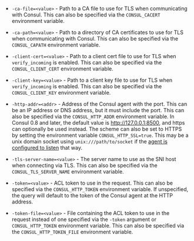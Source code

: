 - `-ca-file=<value>` - Path to a CA file to use for TLS when communicating with Consul.
  This can also be specified via the `CONSUL_CACERT` environment variable.

- `-ca-path=<value>` - Path to a directory of CA certificates to use for TLS when
  communicating with Consul. This can also be specified via the `CONSUL_CAPATH`
  environment variable.

- `-client-cert=<value>` - Path to a client cert file to use for TLS when
  `verify_incoming` is enabled. This can also be specified via the `CONSUL_CLIENT_CERT`
  environment variable.

- `-client-key=<value>` - Path to a client key file to use for TLS when
  `verify_incoming` is enabled. This can also be specified via the `CONSUL_CLIENT_KEY`
  environment variable.

- `-http-addr=<addr>` - Address of the Consul agent with the port. This can be
  an IP address or DNS address, but it must include the port. This can also be
  specified via the `CONSUL_HTTP_ADDR` environment variable. In Consul 0.8 and
  later, the default value is http://127.0.0.1:8500, and https can optionally be
  used instead. The scheme can also be set to HTTPS by setting the environment
  variable `CONSUL_HTTP_SSL=true`. This may be a unix domain socket using
  `unix:///path/to/socket` if the [agent is configured to
  listen](/docs/agent/config/agent-config-files#addresses) that way.

- `-tls-server-name=<value>` - The server name to use as the SNI host when
  connecting via TLS. This can also be specified via the `CONSUL_TLS_SERVER_NAME`
  environment variable.

- `-token=<value>` - ACL token to use in the request. This can also be specified
  via the `CONSUL_HTTP_TOKEN` environment variable. If unspecified, the query
  will default to the token of the Consul agent at the HTTP address.

- `-token-file=<value>` - File containing the ACL token to use in the request
  instead of one specified via the `-token` argument or `CONSUL_HTTP_TOKEN`
  environment variable. This can also be specified via the
  `CONSUL_HTTP_TOKEN_FILE` environment variable.
